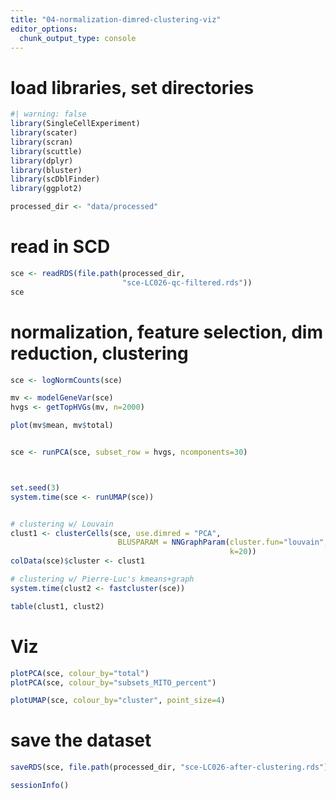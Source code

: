 ```yaml
---
title: "04-normalization-dimred-clustering-viz"
editor_options: 
  chunk_output_type: console
---
```


# load libraries, set directories

```r
#| warning: false
library(SingleCellExperiment)
library(scater)
library(scran)
library(scuttle)
library(dplyr)
library(bluster)
library(scDblFinder)
library(ggplot2)

processed_dir <- "data/processed"
```

# read in SCD

```r
sce <- readRDS(file.path(processed_dir,
                         "sce-LC026-qc-filtered.rds"))
sce
```

# normalization, feature selection, dim reduction, clustering

```r
sce <- logNormCounts(sce)

mv <- modelGeneVar(sce)
hvgs <- getTopHVGs(mv, n=2000)

plot(mv$mean, mv$total)


sce <- runPCA(sce, subset_row = hvgs, ncomponents=30)



set.seed(3)
system.time(sce <- runUMAP(sce))


# clustering w/ Louvain
clust1 <- clusterCells(sce, use.dimred = "PCA",
                        BLUSPARAM = NNGraphParam(cluster.fun="louvain",
                                                 k=20))
colData(sce)$cluster <- clust1

# clustering w/ Pierre-Luc's kmeans+graph
system.time(clust2 <- fastcluster(sce))

table(clust1, clust2)
```


# Viz

```r
plotPCA(sce, colour_by="total")
plotPCA(sce, colour_by="subsets_MITO_percent")

plotUMAP(sce, colour_by="cluster", point_size=4)
```


# save the dataset

```r
saveRDS(sce, file.path(processed_dir, "sce-LC026-after-clustering.rds"))
```

```r
sessionInfo()
```
